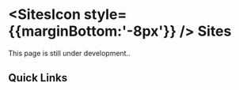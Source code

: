 

 
# <SitesIcon style={{marginBottom:'-8px'}} /> Sites

<Callout  emoji="🚧">
  This page is still under development..
</Callout>

<DocumentCards folder='sites' />

## Quick Links
